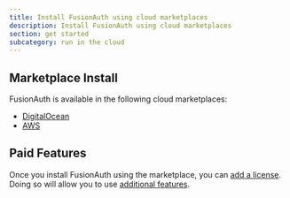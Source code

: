 ```yaml
---
title: Install FusionAuth using cloud marketplaces
description: Install FusionAuth using cloud marketplaces
section: get started
subcategory: run in the cloud
---
```


## Marketplace Install

FusionAuth is available in the following cloud marketplaces:

* [DigitalOcean](https://marketplace.digitalocean.com/apps/fusionauth)
* [AWS](https://aws.amazon.com/marketplace/seller-profile?id=30ecc80d-f96e-4259-ae1c-fc3b994f90ea)

## Paid Features

Once you install FusionAuth using the marketplace, you can [add a license](/docs/get-started/core-concepts/licensing). Doing so will allow you to use [additional features](/docs/get-started/core-concepts/editions-features).

